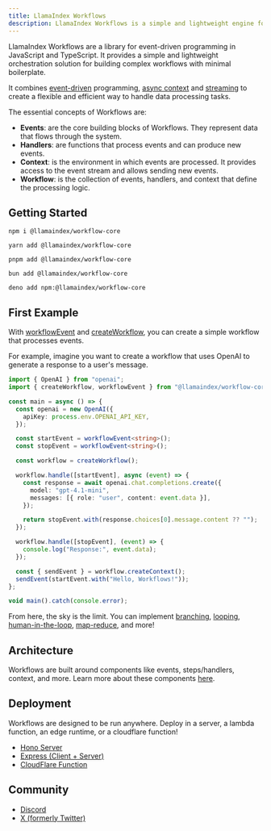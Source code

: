 ```yaml
---
title: LlamaIndex Workflows
description: LlamaIndex Workflows is a simple and lightweight engine for JavaScript and TypeScript apps.
---
```


LlamaIndex Workflows are a library for event-driven programming in JavaScript and TypeScript.
It provides a simple and lightweight orchestration solution for building complex workflows with minimal boilerplate.

It combines [event-driven](./api-reference/type-aliases/WorkflowEvent) programming, [async context](./api-reference/type-aliases/WorkflowContext) and [streaming](./api-reference/classes/WorkflowStream) to create a flexible and efficient way to handle data processing tasks.

The essential concepts of Workflows are:

- **Events**: are the core building blocks of Workflows. They represent data that flows through the system.
- **Handlers**: are functions that process events and can produce new events.
- **Context**: is the environment in which events are processed. It provides access to the event stream and allows sending new events.
- **Workflow**: is the collection of events, handlers, and context that define the processing logic.

## Getting Started

```shell
npm i @llamaindex/workflow-core

yarn add @llamaindex/workflow-core

pnpm add @llamaindex/workflow-core

bun add @llamaindex/workflow-core

deno add npm:@llamaindex/workflow-core
```

## First Example

With [workflowEvent](./api-reference/type-aliases/WorkflowEvent) and [createWorkflow](./api-reference/functions/createWorkflow), you can create a simple workflow that processes events.

For example, imagine you want to create a workflow that uses OpenAI to generate a response to a user's message.

```ts
import { OpenAI } from "openai";
import { createWorkflow, workflowEvent } from "@llamaindex/workflow-core";

const main = async () => {
  const openai = new OpenAI({
    apiKey: process.env.OPENAI_API_KEY,
  });

  const startEvent = workflowEvent<string>();
  const stopEvent = workflowEvent<string>();

  const workflow = createWorkflow();

  workflow.handle([startEvent], async (event) => {
    const response = await openai.chat.completions.create({
      model: "gpt-4.1-mini",
      messages: [{ role: "user", content: event.data }],
    });

    return stopEvent.with(response.choices[0].message.content ?? "");
  });

  workflow.handle([stopEvent], (event) => {
    console.log("Response:", event.data);
  });

  const { sendEvent } = workflow.createContext();
  sendEvent(startEvent.with("Hello, Workflows!"));
};

void main().catch(console.error);
```

From here, the sky is the limit. You can implement [branching](./common_patterns/branching.mdx), [looping](./common_patterns/loops.mdx), [human-in-the-loop](./common_patterns/human_in_the_loop.mdx), [map-reduce](./common_patterns/map_reduce.mdx), and more!

## Architecture

Workflows are built around components like events, steps/handlers, context, and more. Learn more about these components [here](./api-reference/).


## Deployment

Workflows are designed to be run anywhere. Deploy in a server, a lambda function, an edge runtime, or a cloudflare function!

- [Hono Server](https://github.com/run-llama/workflows-ts/tree/main/demo/hono)
- [Express (Client + Server)](tutorials/express_agent/)
- [CloudFlare Function](https://github.com/run-llama/workflows-ts/tree/main/demo/cloudflare)

## Community

- [Discord](https://discord.gg/dGcwcsnxhU)
- [X (formerly Twitter)](https://x.com/llama_index)
